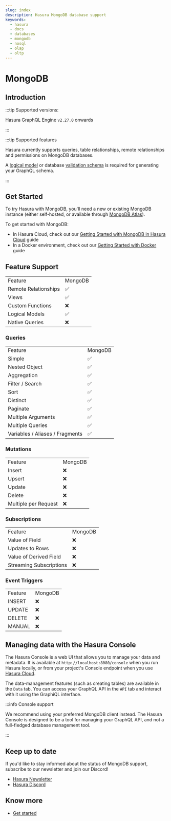 ```yaml
---
slug: index
description: Hasura MongoDB database support
keywords:
  - hasura
  - docs
  - databases
  - mongodb
  - nosql
  - olap
  - oltp
---
```



# MongoDB

<ProductBadge free pro ee self />

## Introduction

:::tip Supported versions:

Hasura GraphQL Engine `v2.27.0` onwards

:::

:::tip Supported features

Hasura currently supports queries, table relationships, remote relationships and permissions on MongoDB databases.

A [logical model](/schema/mongodb/logical-models.mdx) or database
[validation schema](https://www.mongodb.com/docs/upcoming/core/schema-validation/specify-json-schema/#std-label-schema-validation-json)
is required for generating your GraphQL schema.

:::

## Get Started

To try Hasura with MongoDB, you'll need a new or existing MongoDB instance (either self-hosted, or available through
[MongoDB Atlas](https://www.mongodb.com/atlas/database)).

To get started with MongoDB:

- In Hasura Cloud, check out our [Getting Started with MongoDB in Hasura Cloud](/databases/mongodb/cloud.mdx) guide
- In a Docker environment, check out our [Getting Started with Docker](/databases/mongodb/docker.mdx) guide

## Feature Support

<div className="feature-matrix-tables">

<table>
  <tr>
    <td>Feature</td>
    <td>MongoDB</td>
  </tr>
  <tr>
    <td>Remote Relationships</td>
    <td>✅</td>
  </tr>
  <tr>
    <td>Views</td>
    <td>✅</td>
  </tr>
  <tr>
    <td>Custom Functions</td>
    <td>❌</td>
  </tr>
  <tr>
    <td>Logical Models</td>
    <td>✅</td>
  </tr>
  <tr>
    <td>Native Queries</td>
    <td>❌</td>
  </tr>
</table>

### Queries

<table>
  <tr>
    <td>Feature</td>
    <td>MongoDB</td>
  </tr>
  <tr>
    <td>Simple</td>
    <td>✅</td>
  </tr>
  <tr>
    <td>Nested Object</td>
    <td>✅</td>
  </tr>
  <tr>
    <td>Aggregation</td>
    <td>✅</td>
  </tr>
  <tr>
    <td>Filter / Search</td>
    <td>✅</td>
  </tr>
  <tr>
    <td>Sort</td>
    <td>✅</td>
  </tr>
  <tr>
    <td>Distinct</td>
    <td>✅</td>
  </tr>
  <tr>
    <td>Paginate</td>
    <td>✅</td>
  </tr>
  <tr>
    <td>Multiple Arguments</td>
    <td>✅</td>
  </tr>
  <tr>
    <td>Multiple Queries</td>
    <td>✅</td>
  </tr>
  <tr>
    <td>Variables / Aliases / Fragments</td>
    <td>✅</td>
  </tr>
</table>

### Mutations

<table>
  <tr>
    <td>Feature</td>
    <td>MongoDB</td>
  </tr>
  <tr>
    <td>Insert</td>
    <td>❌</td>
  </tr>
  <tr>
    <td>Upsert</td>
    <td>❌</td>
  </tr>
  <tr>
    <td>Update</td>
    <td>❌</td>
  </tr>
  <tr>
    <td>Delete</td>
    <td>❌</td>
  </tr>
  <tr>
    <td>Multiple per Request</td>
    <td>❌</td>
  </tr>
</table>

### Subscriptions

<table>
  <tr>
    <td>Feature</td>
    <td>MongoDB</td>
  </tr>
  <tr>
    <td>Value of Field</td>
    <td>❌</td>
  </tr>
  <tr>
    <td>Updates to Rows</td>
    <td>❌</td>
  </tr>
  <tr>
    <td>Value of Derived Field</td>
    <td>❌</td>
  </tr>
  <tr>
    <td>Streaming Subscriptions</td>
    <td>❌</td>
  </tr>
</table>

### Event Triggers

<table>
  <tr>
    <td>Feature</td>
    <td>MongoDB</td>
  </tr>
  <tr>
    <td>INSERT</td>
    <td>❌</td>
  </tr>
  <tr>
    <td>UPDATE</td>
    <td>❌</td>
  </tr>
  <tr>
    <td>DELETE</td>
    <td>❌</td>
  </tr>
  <tr>
    <td>MANUAL</td>
    <td>❌</td>
  </tr>
</table>

</div>

## Managing data with the Hasura Console

The Hasura Console is a web UI that allows you to manage your data and metadata. It is available at
`http://localhost:8080/console` when you run Hasura locally, or from your project's Console endpoint when you use
[Hasura Cloud](https://cloud.hasura.io).

The data-management features (such as creating tables) are available in the `Data` tab. You can access your GraphQL API
in the `API` tab and interact with it using the GraphiQL interface.

:::info Console support

We recommend using your preferred MongoDB client instead. The Hasura Console is designed to be a tool for managing your
GraphQL API, and not a full-fledged database management tool.

:::

## Keep up to date

If you'd like to stay informed about the status of MongoDB support, subscribe to our newsletter and join our Discord!

- [Hasura Newsletter](https://hasura.io/newsletter/)
- [Hasura Discord](https://discord.com/invite/hasura)

## Know more

- [Get started](/databases/mongodb/docker.mdx)
